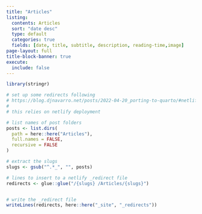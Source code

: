```yaml
---
title: "Articles"
listing:
  contents: Articles
  sort: "date desc"
  type: default
  categories: true
  fields: [date, title, subtitle, description, reading-time,image]
page-layout: full
title-block-banner: true
execute: 
  include: false
---
```


```r


library(stringr)

# set up some redirects following 
# https://blog.djnavarro.net/posts/2022-04-20_porting-to-quarto/#netlify-redirects
#
# this relies on netlify deployment

# list names of post folders
posts <- list.dirs(
  path = here::here("Articles"),
  full.names = FALSE,
  recursive = FALSE
)

# extract the slugs
slugs <- gsub("^.*_", "", posts)

# lines to insert to a netlify _redirect file
redirects <- glue::glue("/{slugs} /Articles/{slugs}")


# write the _redirect file
writeLines(redirects, here::here("_site", "_redirects"))
```
